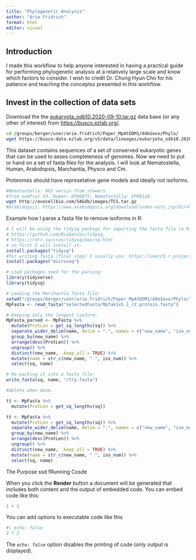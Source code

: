 ```yaml
---
title: "Phylogenetic Analysis"
author: "Arie Fridrich"
format: html
editor: visual
---
```


## Introduction

I made this workflow to help anyone interested in having a practical guide for performing phylogenetic analysis at a relatively large scale and know which factors to consider. I wish to credit Dr. Chung Hyun Cho for his patience and teaching the conceptss presented in this workflow.

## Invest in the collection of data sets

Download the the [eukaryota_odb10.2020-09-10.tar.gz](https://busco-data.ezlab.org/v5/data/lineages/eukaryota_odb10.2020-09-10.tar.gz) data base (or any other of interest) from <https://busco.ezlab.org/>.

```bash
cd /groups/berger/user/arie.fridrich/Paper_MpAtDDM1/ddm1evo/Phylo/
wget https://busco-data.ezlab.org/v5/data/lineages/eukaryota_odb10.2020-09-10.tar.gz
```

This dataset contains sequences of a set of conserved eukaryotic genes that can be used to asses completeness of genomes. Now we need to put or hand on a set of fasta files for the analysis. I will look at Nematostella, Human, Arabidopsis, Marchantia, Physco and Cm.

Proteomes should have represetative gene models and ideally not isoforms.

```bash
#Nematostella: NV2 versio from stowers. 
#from eukProt V3. Human: EP00075, Nematostella: EP00110.
wget http://evocellbio.com/SAGdb/images/TCS.tar.gz
#Arabidopsis: https://www.arabidopsis.org/download/index-auto.jsp?dir=%2Fdownload_files%2FProteins%2FAraport11_protein_lists/Araport11_pep_20220914.gz
```

Example how I parse a fasta file to remove isoforms in R:

```r
# I will be using the tidysq package for importing the fasta file ro R:
# https://github.com/BioGenies/tidysq,
# https://rdrr.io/cran/tidysq/man/sq.html
# so first I will install it:
install.packages("tidysq")
#for writing fasta (final step) I usually use: https://search.r-project.org/CRAN/refmans/microseq/html/readFasta.html
install.packages("microseq")

# Load packeges need for the parsing:
library(tidyverse)
library(tidysq)

# Loading the Marchantia fasta file:
setwd("/groups/berger/user/arie.fridrich/Paper_MpAtDDM1/ddm1evo/Phylo/")
MpFasta <- read_fasta("selectedFasta/MpTak1v5.1_r2.protein.fasta")

# Keeping only the longest isoform:
MpFasta_parsed <- MpFasta %>%
  mutate(ProtLen = get_sq_lengths(sq)) %>%
  separate_wider_delim(name, delim = ".", names = c("new_name", "iso_num")) %>%
  group_by(new_name) %>%
  arrange(desc(ProtLen)) %>%
  ungroup() %>%
  distinct(new_name, .keep_all = TRUE) %>%
  mutate(name = str_c(new_name, ".", iso_num)) %>%
  select(sq, name)

# Re-packing it into a fasta file:
write_fasta(sq, name, "/try.fasta")


```

```r
#delete when done.

tt <- MpFasta %>%
  mutate(ProtLen = get_sq_lengths(sq))

tt <- MpFasta %>%
  mutate(ProtLen = get_sq_lengths(sq)) %>%
  separate_wider_delim(name, delim = ".", names = c("new_name", "iso_num")) %>%
  group_by(new_name) %>%
  arrange(desc(ProtLen)) %>%
  ungroup() %>%
  distinct(new_name, .keep_all = TRUE) %>%
  mutate(name = str_c(new_name, ".", iso_num)) %>%
  select(sq, name)

```

The Purpose ssd fRunning Cosde

When you click the **Render** button a document will be generated that includes both content and the output of embedded code. You can embed code like this:

```r
1 + 1
```

You can add options to executable code like this

```r
#| echo: false
2 * 2
```

The `echo: false` option disables the printing of code (only output is displayed).
